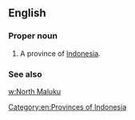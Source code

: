 ==English==

===Proper noun===
{{en-proper noun}}

# A province of [[Indonesia]].

===See also===
[[w:North Maluku]]

[[Category:en:Provinces of Indonesia]]